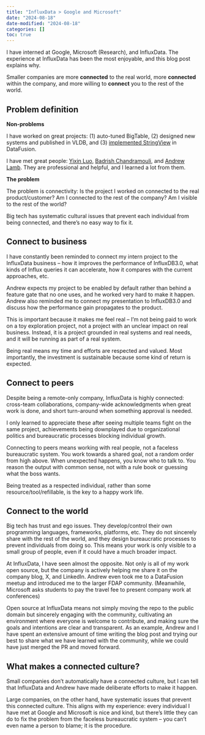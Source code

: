 ```yaml
---
title: "InfluxData > Google and Microsoft"
date: "2024-08-18"
date-modified: "2024-08-18"
categories: []
toc: true
---
```


I have interned at Google, Microsoft (Research), and InfluxData. The experience at InfluxData has been the most enjoyable, and this blog post explains why. 

Smaller companies are more **connected** to the real world, more **connected** within the company, and more willing to **connect** you to the rest of the world.


## Problem definition
**Non-problems**

I have worked on great projects: (1) auto-tuned BigTable, (2) designed new systems and published in VLDB, and (3) [implemented StringView](https://www.youtube.com/watch?v=RVLshX6fbds) in DataFusion.

I have met great people: [Yixin Luo](https://www.cs.cmu.edu/~yixinluo/), [Badrish Chandramouli](https://www.microsoft.com/en-us/research/people/badrishc/), and [Andrew Lamb](http://andrew.nerdnetworks.org).
They are professional and helpful, and I learned a lot from them. 


**The problem**

The problem is connectivity: Is the project I worked on connected to the real product/customer? Am I connected to the rest of the company? Am I visible to the rest of the world?

Big tech has systematic cultural issues that prevent each individual from being connected, and there's no easy way to fix it. 

## Connect to business

I have constantly been reminded to connect my intern project to the InfluxData business -- how it improves the performance of InfluxDB3.0, what kinds of Influx queries it can accelerate, how it compares with the current approaches, etc.


Andrew expects my project to be enabled by default rather than behind a feature gate that no one uses, and he worked very hard to make it happen.
Andrew also reminded me to connect my presentation to InfluxDB3.0 and discuss how the performance gain propagates to the product. 

This is important because it makes me feel real -- I'm not being paid to work on a toy exploration project, not a project with an unclear impact on real business. Instead, it is a project grounded in real systems and real needs, and it will be running as part of a real system.

Being real means my time and efforts are respected and valued. Most importantly, the investment is sustainable because some kind of return is expected.


## Connect to peers 

Despite being a remote-only company, InfluxData is highly connected: cross-team collaborations, company-wide acknowledgments when great work is done, and short turn-around when something approval is needed.

I only learned to appreciate these after seeing multiple teams fight on the same project, achievements being downplayed due to organizational politics and bureaucratic processes blocking individual growth. 

Connecting to peers means working with real people, not a faceless bureaucratic system. 
You work towards a shared goal, not a random order from high above.
When unexpected happens, you know who to talk to.
You reason the output with common sense, not with a rule book or guessing what the boss wants.

Being treated as a respected individual, rather than some resource/tool/refillable, is the key to a happy work life.

## Connect to the world

Big tech has trust and ego issues. They develop/control their own programming languages, frameworks, platforms, etc.
They do not sincerely share with the rest of the world, and they design bureaucratic processes to prevent individuals from doing so.
This means your work is only visible to a small group of people, even if it could have a much broader impact.

At InfluxData, I have seen almost the opposite. Not only is all of my work open source, but the company is actively helping me share it on the company blog, X, and LinkedIn.
Andrew even took me to a DataFusion meetup and introduced me to the larger FDAP community. (Meanwhile, Microsoft asks students to pay the travel fee to present company work at conferences)

Open source at InfluxData means not simply moving the repo to the public domain but sincerely engaging with the community, cultivating an environment where everyone is welcome to contribute, and making sure the goals and intentions are clear and transparent.
As an example, Andrew and I have spent an extensive amount of time writing the blog post and trying our best to share what we have learned with the community, 
while we could have just merged the PR and moved forward.


## What makes a connected culture? 

Small companies don't automatically have a connected culture, but I can tell that InfluxData and Andrew have made deliberate efforts to make it happen.

Large companies, on the other hand, have systematic issues that prevent this connected culture. This aligns with my experience: every individual I have met at Google and Microsoft is nice and kind, 
but there's little they can do to fix the problem from the faceless bureaucratic system -- you can't even name a person to blame; it is the procedure.
